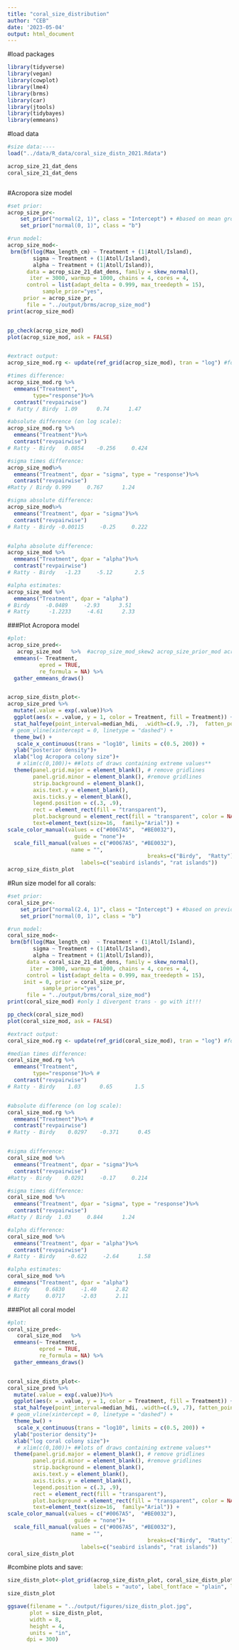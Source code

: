 ```yaml
---
title: "coral_size_distribution"
author: "CEB"
date: '2023-05-04'
output: html_document
---
```



#load packages
```r
library(tidyverse)
library(vegan)
library(cowplot)
library(lme4)
library(brms)
library(car)
library(jtools)
library(tidybayes)
library(emmeans)

```



#load data
```r

#size data:----
load("../data/R_data/coral_size_distn_2021.Rdata")

acrop_size_21_dat_dens
coral_size_21_dat_dens



```


#Acropora size model
```r
#set prior:
acrop_size_pr<-
    set_prior("normal(2, 1)", class = "Intercept") + #based on mean growth from previous studies = 4, along with max and min
    set_prior("normal(0, 1)", class = "b")

#run model: 
acrop_size_mod<- 
 brm(bf(log(Max_length_cm) ~ Treatment + (1|Atoll/Island),
        sigma ~ Treatment + (1|Atoll/Island),
        alpha ~ Treatment + (1|Atoll/Island)),
      data = acrop_size_21_dat_dens, family = skew_normal(),
       iter = 3000, warmup = 1000, chains = 4, cores = 4,
      control = list(adapt_delta = 0.999, max_treedepth = 15),
           sample_prior="yes",
     prior = acrop_size_pr,
      file = "../output/brms/acrop_size_mod") 
print(acrop_size_mod)


pp_check(acrop_size_mod)
plot(acrop_size_mod, ask = FALSE)


#extract output: 
acrop_size_mod.rg <- update(ref_grid(acrop_size_mod), tran = "log") #for median size

#times difference:
acrop_size_mod.rg %>%
  emmeans("Treatment", 
        type="response")%>% 
  contrast("revpairwise")
#  Ratty / Birdy  1.09      0.74      1.47 

#absolute difference (on log scale):
acrop_size_mod.rg %>%
  emmeans("Treatment")%>% 
  contrast("revpairwise")
# Ratty - Birdy   0.0854    -0.256     0.424

#sigma times difference:
acrop_size_mod%>%
  emmeans("Treatment", dpar = "sigma", type = "response")%>%
  contrast("revpairwise")
#Ratty / Birdy 0.999     0.767      1.24

#sigma absolute difference:
acrop_size_mod%>%
  emmeans("Treatment", dpar = "sigma")%>%
  contrast("revpairwise")
# Ratty - Birdy -0.00115     -0.25     0.222


#alpha absolute difference:
acrop_size_mod %>%
  emmeans("Treatment", dpar = "alpha")%>% 
  contrast("revpairwise")
# Ratty - Birdy   -1.23     -5.12       2.5

#alpha estimates: 
acrop_size_mod %>%
  emmeans("Treatment", dpar = "alpha")
# Birdy     -0.0489     -2.93      3.51
# Ratty      -1.2233     -4.61      2.33

```

###Plot Acropora model
```r
#plot: 
acrop_size_pred<-
   acrop_size_mod   %>%  #acrop_size_mod_skew2 acrop_size_prior_mod acrop_size_mod
  emmeans(~ Treatment,
          epred = TRUE,
          re_formula = NA) %>% 
  gather_emmeans_draws() 


acrop_size_distn_plot<-
acrop_size_pred %>%
  mutate(.value = exp(.value))%>%
  ggplot(aes(x = .value, y = 1, color = Treatment, fill = Treatment)) +
  stat_halfeye(point_interval=median_hdi,  .width=c(.9, .7),  fatten_point = 2, slab_alpha = 0.6) +
 # geom_vline(xintercept = 0, linetype = "dashed") +
  theme_bw() + 
   scale_x_continuous(trans = "log10", limits = c(0.5, 200)) +
  ylab("posterior density")+
  xlab("log Acropora colony size")+
   # xlim(c(0,100))+ ##lots of draws containing extreme values**
  theme(panel.grid.major = element_blank(), # remove gridlines
        panel.grid.minor = element_blank(), #remove gridlines
        strip.background = element_blank(), 
        axis.text.y = element_blank(), 
        axis.ticks.y = element_blank(), 
        legend.position = c(.3, .9),  
        rect = element_rect(fill = "transparent"),  
        plot.background = element_rect(fill = "transparent", color = NA),
        text=element_text(size=16,  family="Arial")) +
scale_color_manual(values = c("#0067A5",  "#BE0032"),
                     guide = "none")+
  scale_fill_manual(values = c("#0067A5", "#BE0032"),
                    name = "",
                                            breaks=c("Birdy",  "Ratty"),
                       labels=c("seabird islands", "rat islands"))
acrop_size_distn_plot


```


#Run size model for all corals: 
```r
#set prior: 
coral_size_pr<-
    set_prior("normal(2.4, 1)", class = "Intercept") + #based on previous studies, mean log(size) = 2.4
    set_prior("normal(0, 1)", class = "b")

#run model: 
coral_size_mod<- 
 brm(bf(log(Max_length_cm)  ~ Treatment + (1|Atoll/Island),
        sigma ~ Treatment + (1|Atoll/Island),
        alpha ~ Treatment + (1|Atoll/Island)),
      data = coral_size_21_dat_dens, family = skew_normal(),
       iter = 3000, warmup = 1000, chains = 4, cores = 4,
      control = list(adapt_delta = 0.999, max_treedepth = 15),
     init = 0, prior = coral_size_pr,
           sample_prior="yes",
      file = "../output/brms/coral_size_mod") 
print(coral_size_mod) #only 1 divergent trans - go with it!!!

pp_check(coral_size_mod)
plot(coral_size_mod, ask = FALSE)

#extract output: 
coral_size_mod.rg <- update(ref_grid(coral_size_mod), tran = "log") #for median size

#median times difference:
coral_size_mod.rg %>%
  emmeans("Treatment", 
        type="response")%>% #
  contrast("revpairwise")
# Ratty - Birdy    1.03      0.65       1.5


#absolute difference (on log scale):
coral_size_mod.rg %>%
  emmeans("Treatment")%>% #
  contrast("revpairwise")
# Ratty - Birdy    0.0297    -0.371      0.45


#sigma difference: 
coral_size_mod %>%
  emmeans("Treatment", dpar = "sigma")%>%
  contrast("revpairwise")
#Ratty - Birdy    0.0291     -0.17     0.214

#sigma times difference: 
coral_size_mod %>%
  emmeans("Treatment", dpar = "sigma", type = "response")%>%
  contrast("revpairwise")
#Ratty / Birdy  1.03     0.844      1.24

#alpha difference:
coral_size_mod %>%
  emmeans("Treatment", dpar = "alpha")%>% 
  contrast("revpairwise")
# Ratty - Birdy    -0.622     -2.64      1.58

#alpha estimates:
coral_size_mod %>%
  emmeans("Treatment", dpar = "alpha")
# Birdy     0.6830     -1.40      2.82
# Ratty     0.0717     -2.03      2.11


```


###Plot all coral model
```r
#plot: 
coral_size_pred<-
   coral_size_mod   %>% 
  emmeans(~ Treatment,
          epred = TRUE,
          re_formula = NA) %>% 
  gather_emmeans_draws() 


coral_size_distn_plot<-
coral_size_pred %>%
  mutate(.value = exp(.value))%>%
  ggplot(aes(x = .value, y = 1, color = Treatment, fill = Treatment)) +
  stat_halfeye(point_interval=median_hdi, .width=c(.9, .7), fatten_point = 2, slab_alpha = 0.6) +
 # geom_vline(xintercept = 0, linetype = "dashed") +
  theme_bw() + 
   scale_x_continuous(trans = "log10", limits = c(0.5, 200)) +
  ylab("posterior density")+
  xlab("log coral colony size")+
   # xlim(c(0,100))+ ##lots of draws containing extreme values**
  theme(panel.grid.major = element_blank(), # remove gridlines
        panel.grid.minor = element_blank(), #remove gridlines
        strip.background = element_blank(), 
        axis.text.y = element_blank(), 
        axis.ticks.y = element_blank(), 
        legend.position = c(.3, .9),  
        rect = element_rect(fill = "transparent"),  
        plot.background = element_rect(fill = "transparent", color = NA),
        text=element_text(size=16,  family="Arial")) +
scale_color_manual(values = c("#0067A5",  "#BE0032"),
                     guide = "none")+
  scale_fill_manual(values = c("#0067A5", "#BE0032"),
                    name = "",
                                            breaks=c("Birdy",  "Ratty"),
                       labels=c("seabird islands", "rat islands"))
coral_size_distn_plot


```


#combine plots and save:
```r

size_distn_plot<-plot_grid(acrop_size_distn_plot, coral_size_distn_plot, align = "hv", nrow = 1, rel_widths = c(1,1),
                           labels = "auto", label_fontface = "plain", label_x = .1, label_y = .99)
size_distn_plot

ggsave(filename = "../output/figures/size_distn_plot.jpg", 
       plot = size_distn_plot,
       width = 8,
       height = 4,
       units = "in",
      dpi = 300)

```











